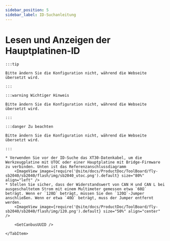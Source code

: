 ```yaml
---
sidebar_position: 5
sidebar_label: ID-Suchanleitung
---
```







# Lesen und Anzeigen der Hauptplatinen-ID

    :::tip

    Bitte ändern Sie die Konfiguration nicht, während die Webseite übersetzt wird.

    :::

    :::warning Wichtiger Hinweis

    Bitte ändern Sie die Konfiguration nicht, während die Webseite übersetzt wird.

    :::

    :::danger Zu beachten

    Bitte ändern Sie die Konfiguration nicht, während die Webseite übersetzt wird.

    :::

<Tabs>
    <TabItem value="can" label="CANBus UUID abrufen">

    * Verwenden Sie vor der ID-Suche das XT30-Datenkabel, um die Werkzeugplatine mit UTOC oder einer Hauptplatine mit Bridge-Firmware zu verbinden. Unten ist das Referenzanschlussdiagramm
        <ImageView image={require('@site/docs/ProductDoc/ToolBoard/fly-sb2040/sb2040/flash/img/sb2040_utoc.png').default} size="80%" align="left" />
    * Stellen Sie sicher, dass der Widerstandswert von CAN H und CAN L bei ausgeschaltetem Strom mit einem Multimeter gemessen etwa `60Ω` beträgt. Wenn er `120Ω` beträgt, müssen Sie den `120Ω`-Jumper anschließen. Wenn er etwa `40Ω` beträgt, muss der Jumper entfernt werden.
        <ImageView image={require('@site/docs/ProductDoc/ToolBoard/fly-sb2040/sb2040/flash/img/120.png').default} size="50%" align="center" />
    
        <GetCanbusUUID />

    </TabItem>
</Tabs>

